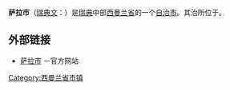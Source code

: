 {{Infobox Kommun|
fullname=Sala kommun|
coatofarms=[[File:Sala_vapen.svg|100px]]|
county=[[西曼兰省|西曼兰省]]|
province=[[西曼兰|西曼兰]]和[[乌普兰|乌普兰]]|
capital={{link-en|萨拉 (瑞典)|Sala, Sweden|萨拉}}|
map=[[File:Sala_Municipality_in_Västmanland_County.png|200px]]|
arearank=第96名|
area=1,211.12|
arealand=1,174.70|
populationrank=第113名|
population=21,360|
densityrank=第182名|
populationdensity=18.2|
website=http://www.sala.se/|
footnotes=面积与人口统计数据来自[[瑞典统计局|瑞典统计局]]，截至2006年12月31日}}

'''萨拉市'''（[[瑞典文|瑞典文]]：{{lang|sv|''Sala kommun''}}）是[[瑞典|瑞典]]中部[[西曼兰省|西曼兰省]]的一个[[瑞典自治市|自治市]]。其治所位于{{link-en|萨拉 (瑞典)|Sala, Sweden|萨拉}}。

== 外部链接 ==
* [http://www.sala.se 萨拉市] {{Wayback|url=http://www.sala.se/ |date=20210508115711 }}－官方网站

{{Commonscat|Sala|Sala Municipality}}

{{Västmanland County}}
{{Localities in Sala Municipality}}

[[Category:西曼兰省市镇|Category:西曼兰省市镇]]